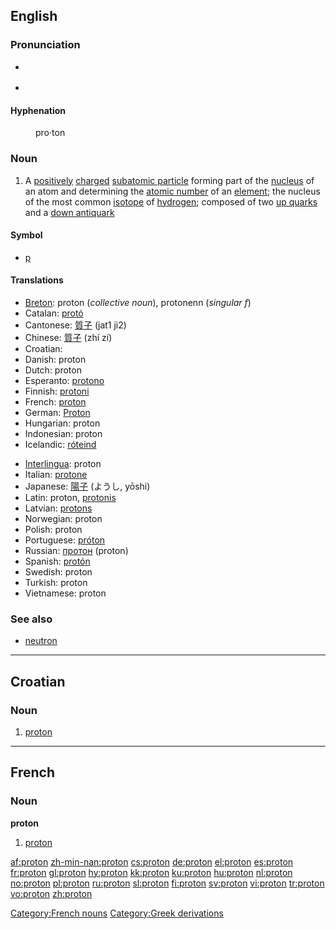 {{wikipedia}}
==English==

===Pronunciation===
*{{italbrac|[[RP]]}} {{IPA|/ˈprəʊ.tɒn/}}
*{{italbrac|US}} {{IPA|/ˈproʊ.tɑːn/}}

====Hyphenation====
{{rfc-header|Hyphenation}}
:pro&middot;ton

===Noun===
{{en-noun}}

# {{particles}} A [[positively]] [[charge]]d [[subatomic particle]] forming part of the [[nucleus]] of an atom and determining the [[atomic number]] of an [[element]]; the nucleus of the most common [[isotope]] of [[hydrogen]]; composed of two [[up quark]]s and a [[down antiquark]]

====Symbol====
*[[p]]

====Translations====
{{trans-top|positively charged nucleon}}
*[[Breton]]: proton (''collective noun''), protonenn (''singular f'')
*Catalan: [[protó]]
*Cantonese: [[質子]] (jat1 ji2)
*Chinese: [[質子]] (zhí zí)
*Croatian: {{t|hr|proton|m}}
*Danish: proton
*Dutch: proton {{n}}
*Esperanto: [[protono]]
*Finnish: [[protoni#Finnish|protoni]]
*French: [[#French|proton]] {{m}}
*German: [[Proton]] {{n}}
*Hungarian: proton
*Indonesian: proton
*Icelandic: [[róteind]] {{f}}
{{trans-mid}}
*[[Interlingua]]: proton
*Italian: [[protone]]
*Japanese: [[陽子]] (ようし, yōshi)
*Latin: proton, [[protonis]]
*Latvian: [[protons]] {{m}}
*Norwegian: proton
*Polish: proton {{m}}
*Portuguese: [[próton]] {{m}}
*Russian: [[протон]] (proton)
*Spanish: [[protón]]
*Swedish: proton {{c}}
*Turkish: proton
*Vietnamese: proton
{{trans-bottom}}

===See also===
*[[neutron]]

----

==Croatian==

===Noun===
{{hr-noun|m}}

# {{physics|lang=hr}} [[#English|proton]]

----

==French==

===Noun===
'''proton''' {{m}}

# [[#English|proton]]

[[Category:French nouns]]
[[Category:Greek derivations]]

[[af:proton]]
[[zh-min-nan:proton]]
[[cs:proton]]
[[de:proton]]
[[el:proton]]
[[es:proton]]
[[fr:proton]]
[[gl:proton]]
[[hy:proton]]
[[kk:proton]]
[[ku:proton]]
[[hu:proton]]
[[nl:proton]]
[[no:proton]]
[[pl:proton]]
[[ru:proton]]
[[sl:proton]]
[[fi:proton]]
[[sv:proton]]
[[vi:proton]]
[[tr:proton]]
[[vo:proton]]
[[zh:proton]]
